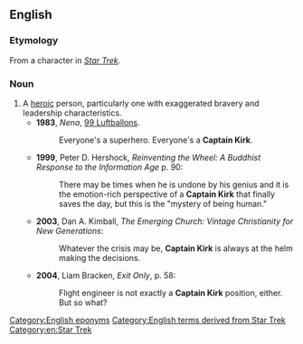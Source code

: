 ==English==

===Etymology===
From a character in ''[[w:Star Trek|Star Trek]]''.

===Noun===
{{en-noun|head=[[captain|Captain]] [[Kirk]]}}
# A [[heroic]] person, particularly one with exaggerated bravery and leadership characteristics.
#* '''1983''', ''Nena'', [[w:99 Luftballons|99 Luftballons]].
#*: Everyone's a superhero. Everyone's a '''Captain Kirk'''.
#* '''1999''', Peter D. Hershock, ''Reinventing the Wheel: A Buddhist Response to the Information Age'' p. 90:
#*: There may be times when he is undone by his genius and it is the emotion-rich perspective of a '''Captain Kirk''' that finally saves the day, but this is the "mystery of being human."
#* '''2003''', Dan A. Kimball, ''The Emerging Church: Vintage Christianity for New Generations'':
#*: Whatever the crisis may be, '''Captain Kirk''' is always at the helm making the decisions.
#* '''2004''', Liam Bracken, ''Exit Only'', p. 58:
#*: Flight engineer is not exactly a '''Captain Kirk''' position, either. But so what?

[[Category:English eponyms]]
[[Category:English terms derived from Star Trek]]
[[Category:en:Star Trek]]
